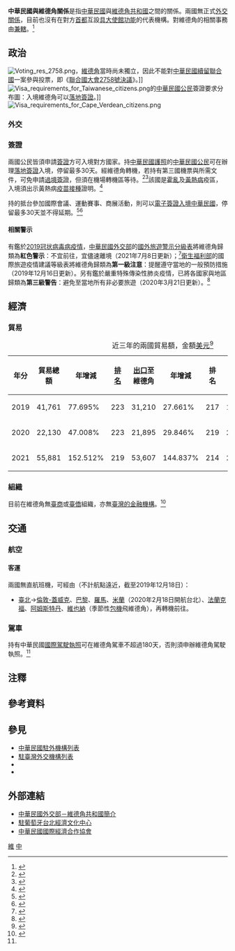 {{noteTA
|G1=Medicine
|1=zh-hans:台; zh-hant:臺;
|2=zh-hans:圣多美和普林西比; zh-hant:聖多美和普林西比; zh-tw:聖多美普林西比;
|3=zh-hans:盖特威克; zh-hant:格域; zh-tw:蓋威克;
}}

{{not|中國－佛得角關係}}

{{Infobox Bilateral relations|中華民國與維德角|ROC|CPV|filetype=png}}

'''中華民國與維德角關係'''是指[[中華民國|中華民國]]與[[維德角共和國|維德角共和國]]之間的關係。兩國無正式[[外交#外交上的承認|外交關係]]，目前也沒有在對方[[首都|首都]]互設[[實質大使館|具大使館功能]]的代表機構。對維德角的相關事務由'''{{link-en|駐葡萄牙台北經濟文化中心|Taipei Economic and Cultural Centre, Lisbon, Portugal}}'''[[兼轄|兼轄]]。<ref>{{Cite web |url = https://www.boca.gov.tw/sp-foof-countrycp-03-249-3fa7d-03-1.html |title = 駐館位置及聯絡方式 |publisher = [[中華民國外交部|中華民國外交部]] [[外交部領事事務局|領事事務局]] |access-date = 2017-12-23 |archive-date = 2020-11-05 |archive-url = https://web.archive.org/web/20201105225246/https://www.boca.gov.tw/sp-foof-countrycp-03-249-3fa7d-03-1.html }}</ref>

==政治==
[[File:Voting_res_2758.png|thumb]]，[[維德角|維德角]]當時尚未獨立，因此不能對[[中國與聯合國#代表權問題|中華民國續留聯合國]]一案參與投票，即《[[聯合國大會2758號決議|聯合國大會2758號決議]]》。]]
[[File:Visa_requirements_for_Taiwanese_citizens.png|thumb]]的[[中華民國國民|中華民國公民]]簽證要求分布圖：入境維德角可以[[簽證#落地签证|落地簽證]]。]]
[[File:Visa_requirements_for_Cape_Verdean_citizens.png|thumb]]
===外交===
{{see also|中華民國外交|{{link-en|維德角外交|Foreign relations of Cape Verde}}}}

===簽證===
{{see also|中華民國簽證政策|中華民國公民簽證要求}}
{{see also|維德角簽證政策|{{link-en|維德角公民簽證要求|Visa requirements for Cape Verdean citizens}}}}
兩國公民皆須申請[[簽證|簽證]]方可入境對方國家。持[[中華民國護照|中華民國護照]]的[[中華民國國民|中華民國公民]]可在{{link-en|維德角機場列表|List of airports in Cape Verde|維德角的國際機場}}辦理[[簽證#落地签证|落地簽證]]入境，停留最多30天。經維德角轉機，若持有第三國機票與所需文件，可免申請[[過境簽證|過境簽證]]，但須在機場轉機區等待。<ref>{{Cite web |url = https://www.boca.gov.tw/sp-foof-countrycp-03-249-3fa7d-02-1.html |title = 簽證及入境須知 |publisher = 外交部領事事務局 |access-date = 2017-12-23 |archive-date = 2020-11-05 |archive-url = https://web.archive.org/web/20201105174009/https://www.boca.gov.tw/sp-foof-countrycp-03-249-3fa7d-02-1.html }}</ref><ref>{{Cite web |url = https://www.mofa.gov.tw/ArrivalVisa.aspx?n=546&AreaSN=2 |title = 落地簽證資訊 |publisher = 中華民國外交部 |access-date = 2021-03-15 |archive-date = 2022-03-25 |archive-url = https://web.archive.org/web/20220325005906/https://www.mofa.gov.tw/ArrivalVisa.aspx?n=546&AreaSN=2 }}</ref>該國是[[霍亂|霍亂]]及[[黃熱病|黃熱病]]疫區，入境須出示黃熱病[[疫苗接種|疫苗接種]]證明。<ref name="生活資訊">{{Cite web |url = https://www.boca.gov.tw/sp-foof-countrycp-03-249-3fa7d-05-1.html |title = 生活資訊 |publisher = 外交部領事事務局 |access-date = 2017-12-23 |archive-date = 2020-11-05 |archive-url = https://web.archive.org/web/20201105225107/https://www.boca.gov.tw/sp-foof-countrycp-03-249-3fa7d-05-1.html }}</ref>

持{{link-en|維德角護照|Cape Verdean passport}}的{{link-en|維德角人口|Demographics of Cape Verde|維德角公民}}抵台參加國際會議、運動賽事、商展活動，則可以[[中華民國簽證政策#电子签证|電子簽證入境中華民國]]，停留最多30天並不得延期。<ref>{{Cite web |url = https://www.boca.gov.tw/cp-228-4488-8208a-1.html |title = 誰具備申請電子簽證的資格? |publisher = 外交部領事事務局 |access-date = 2018-12-15 |archive-date = 2018-12-09 |archive-url = https://web.archive.org/web/20181209124657/https://www.boca.gov.tw/cp-228-4488-8208a-1.html }}</ref><ref>{{Cite web|url = https://www.boca.gov.tw/cp-215-643-5e740-1.html|title = 我的電子簽證效期多久？|publisher = 外交部領事事務局|access-date = 2018-03-31|archive-date = 2018-03-27|archive-url = https://web.archive.org/web/20180327023606/https://www.boca.gov.tw/cp-215-643-5e740-1.html}}</ref>

====相關警示====
有鑑於[[2019冠状病毒病疫情|2019冠状病毒病疫情]]，[[中華民國外交部|中華民國外交部]]的[[國外旅遊警示分級表|國外旅遊警示分級表]]將維德角歸類為'''紅色警示'''：不宜前往，宜儘速離境（2021年7月8日更新）；<ref>{{Cite web |url = https://www.boca.gov.tw/sp-trwa-list-1.html |title = 國外旅遊警示分級表 |publisher = 外交部領事事務局 |access-date = 2022-01-30 |archive-date = 2020-02-08 |archive-url = https://web.archive.org/web/20200208022958/https://www.boca.gov.tw/sp-trwa-list-1.html }}</ref>[[中華民國衛生福利部|衛生福利部]]的國際旅遊疫情建議等級表將維德角歸類為'''第一級注意'''：提醒遵守當地的一般預防措施（2019年12月16日更新）。另有鑑於嚴重特殊傳染性肺炎疫情，已將各國家與地區歸類為'''第三級警告'''：避免至當地所有非必要旅遊（2020年3月21日更新）。<ref>{{Cite web |url = https://www.cdc.gov.tw/CountryEpidLevel/GetPrescription/592?uacid=429 |title = 國際旅遊疫情建議等級 |publisher = [[中華民國衛生福利部|中華民國衛生福利部]] |access-date = 2019-05-18 |archive-date = 2022-03-07 |archive-url = https://web.archive.org/web/20220307235323/https://www.cdc.gov.tw/CountryEpidLevel/GetPrescription/592?uacid=429 }}</ref>

==經濟==
{{see also|臺灣經濟|維德角經濟}}
===貿易===
{|class=wikitable
|+近三年的兩國貿易額，金額[[美元|美元]]<ref>{{Cite web |url = https://cuswebo.trade.gov.tw/ |title = 中華民國進出口貿易統計 |publisher = [[中華民國經濟部|中華民國經濟部]] [[經濟部國際貿易局|國際貿易局]] |access-date = 2021-05-07 |archive-date = 2016-03-09 |archive-url = https://web.archive.org/web/20160309193715/http://cus93.trade.gov.tw/FSCI/ }}</ref>
!年分!!貿易總額!!年增減!![[世界政區索引|排名]]!![[出口贸易|出口]]至維德角!!年增減!!排名!!自維德角[[进口贸易|進口]]!!年增減!!排名
|-
| 2019 || 41,761 || {{decrease}}77.695% || 223 || 31,210 || {{decrease}}27.661% || 217 || 10,551 || {{decrease}}92.677% || 218
|-
| 2020 || 22,130 || {{decrease}}47.008% || 223 || 21,895 || {{decrease}}29.846% || 219 || 235 || {{decrease}}97.773% || 230
|-
| 2021 || 55,881 || {{increase}}152.512% || 219 || 53,607 || {{increase}}144.837% || 214 || 2,274 || {{increase}}867.660% || 224
|}

===組織===
目前在維德角無[[台灣商人|臺商]]或[[臺灣裔|臺僑]]組織，亦無[[中華民國金融機構列表|臺灣的金融機構]]。<ref>{{Cite web |url = https://www.taitraesource.com/default.asp |title = 國家基本資料表 |publisher = [[中華民國對外貿易發展協會|中華民國對外貿易發展協會]] |access-date = 2021-09-24 |archive-date = 2015-09-17 |archive-url = https://web.archive.org/web/20150917081855/http://www.taitraesource.com/default.asp }}</ref>

==交通==
{{see also|臺灣交通|{{link-en|維德角交通|Transport in Cape Verde}}}}
===航空===
<!-- 參考自中文、英文維基相關條目 -->
====客運====
兩國無直航班機，可經由（不計航點遠近，截至2019年12月18日{{noteTag|有鑑於[[2019冠状病毒病疫情|2019冠状病毒病疫情]]影響，暫停更新。}}）：

*[[臺灣桃園國際機場|臺北]]→[[蓋威克機場|倫敦-蓋威克]]、[[戴高樂國際機場|巴黎]]、[[羅馬-菲烏米奇諾機場|羅馬]]、[[米蘭-馬爾彭薩機場|米蘭]]（2020年2月18日開航台北）、[[法蘭克福國際機場|法蘭克福]]、[[阿姆斯特丹史基浦機場|阿姆斯特丹]]、[[維也納國際機場|維也納]]（季節性[[包機|包機]]飛維德角），再轉機前往{{link-en|維德角機場列表|List of airports in Cape Verde|維德角的國際機場}}。

===駕車===
持有中華民國[[國際駕駛執照|國際駕駛執照]]可在維德角駕車不超過180天，否則須申辦維德角駕駛執照。<ref name="生活資訊"/>

==注釋==
{{noteFoot}}

==參考資料==
{{reflist|2}}

==參見==
{{Portal box|國際關係|中華民國|維德角|非洲|image2=Flag of the Republic of China.svg|image3=Flag of Cape Verde.svg}}
*[[中華民國駐外機構列表|中華民國駐外機構列表]]
*[[駐臺灣外交機構列表|駐臺灣外交機構列表]]
*{{link-en|維德角駐外機構列表|List of diplomatic missions of Cape Verde}}
*{{link-en|駐維德角外交機構列表|List of diplomatic missions in Cape Verde}}

==外部連結==
*[https://www.mofa.gov.tw/CountryInfo.aspx?CASN=2&n=163&sms=33&s=20 中華民國外交部－維德角共和國簡介]
*[http://www.roc-taiwan.org/PT/mp.asp?mp=521 駐葡萄牙台北經濟文化中心]
*[http://www.cieca.org.tw/style/frame/m9/faq.asp?lang=1&customer_id=2998&content_set=color_1&name_id=151617&Directory_ID=3223 中華民國國際經濟合作協會]

{{中華民國外交}}
{{佛得角外交}}

[[Category:中華民國雙邊關係|維]]
[[Category:維德角雙邊關係|中]]